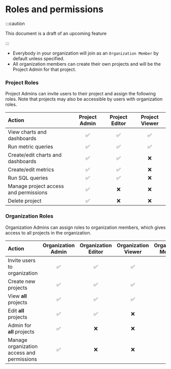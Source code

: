# Roles and permissions

:::caution

This document is a draft of an upcoming feature

:::

* Everybody in your organization will join as an `Organization Member` by default unless specified.
* All organization members can create their own projects and will be the Project Admin for that project.

### Project Roles

Project Admins can invite users to their project and assign the following roles. Note that projects may also be 
accessible by users with organization roles.

| Action                                | Project Admin | Project Editor | Project Viewer  |
|:--------------------------------------|:-------------:|:--------------:|:---------------:|
| View charts and dashboards            |       ✅       |       ✅        |        ✅        |
| Run metric queries                    |       ✅       |       ✅        |        ✅        |
| Create/edit charts and dashboards     |       ✅       |       ✅        |        ❌        |    
| Create/edit metrics                   |       ✅       |       ✅        |        ❌        |
| Run SQL queries                       |       ✅       |       ✅        |        ❌        |
| Manage project access and permissions |       ✅       |       ❌        |        ❌        |
| Delete project                        |       ✅       |       ❌        |        ❌        |

### Organization Roles

Organization Admins can assign roles to organization members, which gives access to all projects in the organization.

| Action                                     | Organization Admin | Organization Editor | Organization Viewer | Organization Member |
|:-------------------------------------------|:------------------:|:-------------------:|:-------------------:|:-------------------:|
| Invite users to organization               |         ✅          |          ✅          |          ✅          |          ✅          |
| Create new projects                        |         ✅          |          ✅          |          ✅          |          ✅          |   
| View **all** projects                      |         ✅          |          ✅          |          ✅          |          ❌          |
| Edit **all** projects                      |         ✅          |          ✅          |          ❌          |          ❌          |
| Admin for **all** projects                 |         ✅          |          ❌          |          ❌          |          ❌          |
| Manage organization access and permissions |         ✅          |          ❌          |          ❌          |          ❌          |
